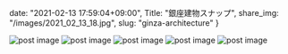 date: "2021-02-13 17:59:04+09:00",
Title: "銀座建物スナップ",
share_img: "/images/2021_02_13_18.jpg",
slug: "ginza-architecture"
}

<img src="/images/2021_02_13_14.jpg" alt="post image" />
<img src="/images/2021_02_13_15.jpg" alt="post image" />

<img src="/images/2021_02_13_18.jpg" alt="post image" />

<img src="/images/2021_02_13_21.jpg" alt="post image" />

<img src="/images/2021_02_13_24.jpg" alt="post image" />
